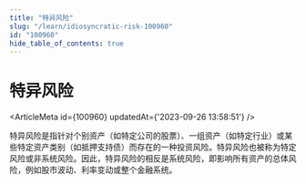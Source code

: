 ```yaml
---
title: "特异风险"
slug: "/learn/idiosyncratic-risk-100960"
id: "100960"
hide_table_of_contents: true
---
```



# 特异风险

<ArticleMeta id={100960} updatedAt={'2023-09-26 13:58:51'} />
<div className='border-solid border-b border-t-0 my-4 border-[var(--ifm-color-gray-300)]' />

特异风险是指针对个别资产（如特定公司的股票）、一组资产（如特定行业）或某些特定资产类别（如抵押支持债）而存在的一种投资风险。特异风险也被称为特定风险或非系统风险。因此，特异风险的相反是系统风险，即影响所有资产的总体风险，例如股市波动、利率变动或整个金融系统。

